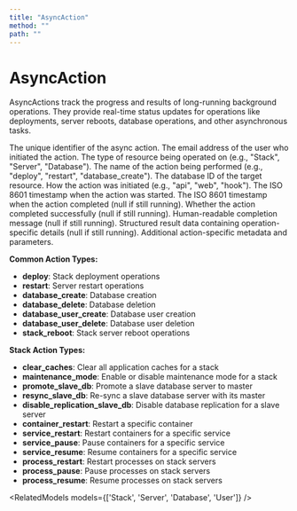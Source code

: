 ```yaml
---
title: "AsyncAction"
method: ""
path: ""
---
```


# AsyncAction

AsyncActions track the progress and results of long-running background operations. They provide real-time status updates for operations like deployments, server reboots, database operations, and other asynchronous tasks.

<Model>
    <ModelProperty name="id" type="integer">
        The unique identifier of the async action.
    </ModelProperty>
    <ModelProperty name="user" type="string">
        The email address of the user who initiated the action.
    </ModelProperty>
    <ModelProperty name="resource_type" type="string">
        The type of resource being operated on (e.g., "Stack", "Server", "Database").
    </ModelProperty>
    <ModelProperty name="action" type="string">
        The name of the action being performed (e.g., "deploy", "restart", "database_create").
    </ModelProperty>
    <ModelProperty name="resource_id" type="integer">
        The database ID of the target resource.
    </ModelProperty>
    <ModelProperty name="started_via" type="string">
        How the action was initiated (e.g., "api", "web", "hook").
    </ModelProperty>
    <ModelProperty name="started_at" type="string">
        The ISO 8601 timestamp when the action was started.
    </ModelProperty>
    <ModelProperty name="finished_at" type="string|null">
        The ISO 8601 timestamp when the action completed (null if still running).
    </ModelProperty>
    <ModelProperty name="finished_success" type="boolean|null">
        Whether the action completed successfully (null if still running).
    </ModelProperty>
    <ModelProperty name="finished_message" type="string|null">
        Human-readable completion message (null if still running).
    </ModelProperty>
    <ModelProperty name="finished_result" type="object|null">
        Structured result data containing operation-specific details (null if still running).
    </ModelProperty>
    <ModelProperty name="metadata" type="object">
        Additional action-specific metadata and parameters.
    </ModelProperty>
</Model>

**Common Action Types:**
- **deploy**: Stack deployment operations
- **restart**: Server restart operations  
- **database_create**: Database creation
- **database_delete**: Database deletion
- **database_user_create**: Database user creation
- **database_user_delete**: Database user deletion
- **stack_reboot**: Stack server reboot operations

**Stack Action Types:**
- **clear_caches**: Clear all application caches for a stack
- **maintenance_mode**: Enable or disable maintenance mode for a stack
- **promote_slave_db**: Promote a slave database server to master
- **resync_slave_db**: Re-sync a slave database server with its master
- **disable_replication_slave_db**: Disable database replication for a slave server
- **container_restart**: Restart a specific container
- **service_restart**: Restart containers for a specific service
- **service_pause**: Pause containers for a specific service
- **service_resume**: Resume containers for a specific service
- **process_restart**: Restart processes on stack servers
- **process_pause**: Pause processes on stack servers
- **process_resume**: Resume processes on stack servers

<RelatedModels models={['Stack', 'Server', 'Database', 'User']} />